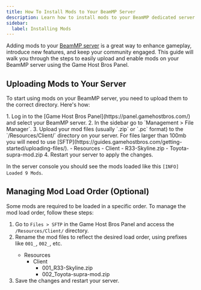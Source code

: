 ```yaml
---
title: How To Install Mods to Your BeamMP Server
description: Learn how to install mods to your BeamMP dedicated server with this comprehensive guide.
sidebar:
  label: Installing Mods
---
```


Adding mods to your [BeamMP server](https://www.gamehostbros.com/beammp-server-hosting/) is a great way to enhance gameplay, introduce new features, and keep your community engaged. This guide will walk you through the steps to easily upload and enable mods on your BeamMP server using the Game Host Bros Panel.

## Uploading Mods to Your Server
To start using mods on your BeamMP server, you need to upload them to the correct directory. Here's how:

<Steps>
1. Log in to the [Game Host Bros Panel](https://panel.gamehostbros.com/) and select your BeamMP server.
2. In the sidebar go to `Management > File Manager`.
3. Upload your mod files (usually `.zip` or `.pc` format) to the `/Resources/Client/` directory on your server. For files larger than 100mb you will need to use [SFTP](https://guides.gamehostbros.com/getting-started/uploading-files/).
   <FileTree>
   - Resources
     - Client
       - R33-Skyline.zip
       - Toyota-supra-mod.zip
   </FileTree>
4. Restart your server to apply the changes.
</Steps>

In the server console you should see the mods loaded like this `[INFO] Loaded 9 Mods`.

## Managing Mod Load Order (Optional)
Some mods are required to be loaded in a specific order. To manage the mod load order, follow these steps:
<Steps>
1. Go to `Files > SFTP` in the Game Host Bros Panel and access the `/Resources/Client/` directory.
2. Rename the mod files to reflect the desired load order, using prefixes like `001_`, `002_`, etc.
   <FileTree>
   - Resources
     - Client
       - 001_R33-Skyline.zip
       - 002_Toyota-supra-mod.zip
   </FileTree>
3. Save the changes and restart your server.
</Steps>
